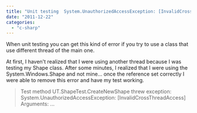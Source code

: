 ```yaml
---
title: "Unit testing  System.UnauthorizedAccessException: [InvalidCrossThreadAccess]"
date: "2011-12-22"
categories: 
  - "c-sharp"
---
```


When unit testing you can get this kind of error if you try to use a class that use different thread of the main one.

At first, I haven't realized that I were using another thread because I was testing my Shape class. After some minutes, I realized that I were using the System.Windows.Shape and not mine... once the reference set correctly I were able to remove this error and have my test working.

> Test method UT.ShapeTest.CreateNewShape threw exception: System.UnauthorizedAccessException: [InvalidCrossThreadAccess] Arguments: ...
